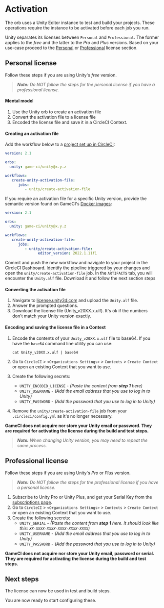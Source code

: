 # Activation

The orb uses a Unity Editor instance to test and build your projects. These operations require
the instance to be activated before each job you run. 

Unity separates its licenses between `Personal` and `Professional`. The former applies to the
 _free_ and the latter to the _Pro_ and _Plus_ versions. Based on your use-case proceed to the 
 [Personal](#personal-license) or [Professional](#professional-license) license section.

## Personal license

Follow these steps if you are using Unity's _free_ version.

> _**Note:** Do NOT follow the steps for the personal license if you have a professional license._

#### Mental model

1. Use the Unity orb to create an activation file
2. Convert the activation file to a license file
3. Encoded the license file and save it in a CircleCI Context.

#### Creating an activation file

Add the workflow below to a [project set up in CircleCI](https://circleci.com/docs/getting-started):

```yaml
version: 2.1

orbs:
  unity: game-ci/unity@x.y.z

workflows:
   create-unity-activation-file:
      jobs:
         - unity/create-activation-file
```

If you require an activation file for a specific Unity version, provide the semantic version 
found on GameCI's [Docker images](https://game.ci/docs/docker/versions):

```yaml
version: 2.1

orbs:
  unity: game-ci/unity@x.y.z

workflows:
   create-unity-activation-file:
      jobs:
         - unity/create-activation-file:
               editor_version: 2022.1.11f1          
```

Commit and push the new workflow and navigate to your project in the CircleCI Dashboard. 
Identify the pipeline triggered by your changes and open the `unity/create-activation-file` job. 
In the `ARTIFACTS` tab, you will encounter the `Unity.alf` file. Download it and follow 
the next section steps

#### Converting the activation file

1. Navigate to [license.unity3d.com](https://license.unity3d.com/manual) and upload the
   `Unity.alf` file.
2. Answer the prompted questions.
2. Download the license file (Unity_v20XX.x.ulf). It's ok if the numbers don't match 
   your Unity version exactly.

#### Encoding and saving the license file in a Context

1. Encode the contents of your `Unity_v20XX.x.ulf` file to base64. If you have the `base64` 
   command line utility you can use:

   ```
   cat Unity_v20XX.x.ulf | base64
   ```

2. Go to `CircleCI` > `<Organizations Settings>` > `Contexts` > `Create Context` or 
   open an existing Context that you want to use.
3. Create the following secrets:
   - `UNITY_ENCODED_LICENSE` - _(Paste the content from **step 1**  here)_
   - `UNITY_USERNAME` - _(Add the email address that you use to log in to Unity)_
   - `UNITY_PASSWORD` - _(Add the password that you use to log in to Unity)_
4. Remove the `unity/create-activation-file` job from your `.circleci/config.yml`
   as it's no longer necessary.

**GameCI does not acquire nor store your Unity email or password. They are required for activating
the license during the build and test steps.**

> _**Note:** When changing Unity version, you may need to repeat the same process._

## Professional license

Follow these steps if you are using Unity's _Pro_ or _Plus_ version.

> _**Note:** Do NOT follow the steps for the professional license if you have a personal license._

1. Subscribe to Unity Pro or Unity Plus, and get your Serial Key from the
   [subscriptions page](https://id.unity.com/en/subscriptions).
2. Go to `CircleCI` > `<Organizations Settings>` > `Contexts` > `Create Context` or 
   open an existing Context that you want to use.
3. Create the following secrets:
   - `UNITY_SERIAL` - _(Paste the content from **step 1** here. It should look like this: 
     `XX-XXXX-XXXX-XXXX-XXXX-XXXX`)_
   - `UNITY_USERNAME` - _(Add the email address that you use to log in to Unity)_
   - `UNITY_PASSWORD` - _(Add the password that you use to log in to Unity)_

**GameCI does not acquire nor store your Unity email, password or serial. They are required for 
activating the license during the build and test steps.**


## Next steps

The license can now be used in test and build steps.

You are now ready to start configuring these.
